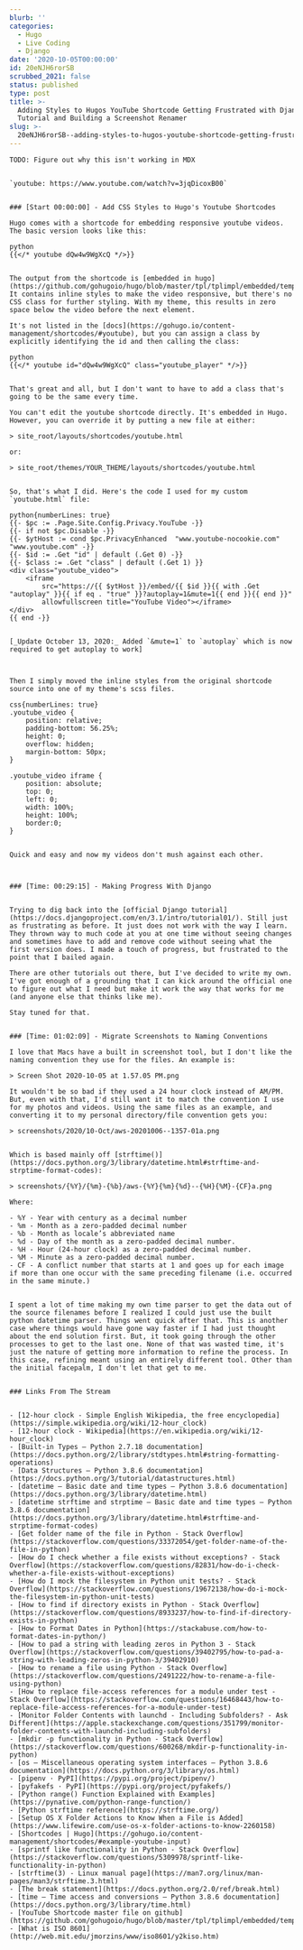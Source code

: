 ```yaml
---
blurb: ''
categories:
  - Hugo
  - Live Coding
  - Django
date: '2020-10-05T00:00:00'
id: 20eNJH6rorSB
scrubbed_2021: false
status: published
type: post
title: >-
  Adding Styles to Hugos YouTube Shortcode Getting Frustrated with Djangos
  Tutorial and Building a Screenshot Renamer
slug: >-
  20eNJH6rorSB--adding-styles-to-hugos-youtube-shortcode-getting-frustrated-with-djangos-tutorial-and-building-a-screenshot-renamer
---
```


```
TODO: Figure out why this isn't working in MDX


`youtube: https://www.youtube.com/watch?v=3jqDicoxB00`


### [Start 00:00:00] - Add CSS Styles to Hugo's Youtube Shortcodes

Hugo comes with a shortcode for embedding responsive youtube videos. The basic version looks like this:

python
{{</* youtube dQw4w9WgXcQ */>}}
 

The output from the shortcode is [embedded in hugo](https://github.com/gohugoio/hugo/blob/master/tpl/tplimpl/embedded/templates/shortcodes/youtube.html). It contains inline styles to make the video responsive, but there's no CSS class for further styling. With my theme, this results in zero space below the video before the next element. 

It's not listed in the [docs](https://gohugo.io/content-management/shortcodes/#youtube), but you can assign a class by explicitly identifying the id and then calling the class:

python
{{</* youtube id="dQw4w9WgXcQ" class="youtube_player" */>}}
 

That's great and all, but I don't want to have to add a class that's going to be the same every time.

You can't edit the youtube shortcode directly. It's embedded in Hugo. However, you can override it by putting a new file at either:

> site_root/layouts/shortcodes/youtube.html

or:

> site_root/themes/YOUR_THEME/layouts/shortcodes/youtube.html


So, that's what I did. Here's the code I used for my custom `youtube.html` file:

python{numberLines: true}
{{- $pc := .Page.Site.Config.Privacy.YouTube -}}
{{- if not $pc.Disable -}}
{{- $ytHost := cond $pc.PrivacyEnhanced  "www.youtube-nocookie.com" "www.youtube.com" -}}
{{- $id := .Get "id" | default (.Get 0) -}}
{{- $class := .Get "class" | default (.Get 1) }}
<div class="youtube_video">
  	<iframe 
  		src="https://{{ $ytHost }}/embed/{{ $id }}{{ with .Get "autoplay" }}{{ if eq . "true" }}?autoplay=1&mute=1{{ end }}{{ end }}" 
  		allowfullscreen title="YouTube Video"></iframe>
</div>
{{ end -}}


[_Update October 13, 2020:_ Added `&mute=1` to `autoplay` which is now required to get autoplay to work]



Then I simply moved the inline styles from the original shortcode source into one of my theme's scss files. 

css{numberLines: true}
.youtube_video {
	position: relative; 
	padding-bottom: 56.25%; 
	height: 0; 
	overflow: hidden;
	margin-bottom: 50px;
}

.youtube_video iframe {
	position: absolute; 
	top: 0; 
	left: 0; 
	width: 100%; 
	height: 100%; 
	border:0;
}


Quick and easy and now my videos don't mush against each other.



### [Time: 00:29:15] - Making Progress With Django


Trying to dig back into the [official Django tutorial](https://docs.djangoproject.com/en/3.1/intro/tutorial01/). Still just as frustrating as before. It just does not work with the way I learn. They thrown way to much code at you at one time without seeing changes and sometimes have to add and remove code without seeing what the first version does. I made a touch of progress, but frustrated to the point that I bailed again. 

There are other tutorials out there, but I've decided to write my own. I've got enough of a grounding that I can kick around the official one to figure out what I need but make it work the way that works for me (and anyone else that thinks like me).

Stay tuned for that. 


### [Time: 01:02:09] - Migrate Screenshots to Naming Conventions

I love that Macs have a built in screenshot tool, but I don't like the naming convention they use for the files. An example is:

> Screen Shot 2020-10-05 at 1.57.05 PM.png

It wouldn't be so bad if they used a 24 hour clock instead of AM/PM. But, even with that, I'd still want it to match the convention I use for my photos and videos. Using the same files as an example, and converting it to my personal directory/file convention gets you:

> screenshots/2020/10-Oct/aws-20201006--1357-01a.png


Which is based mainly off [strftime()](https://docs.python.org/3/library/datetime.html#strftime-and-strptime-format-codes):

> screenshots/{%Y}/{%m}-{%b}/aws-{%Y}{%m}{%d}--{%H}{%M}-{CF}a.png

Where:

- %Y - Year with century as a decimal number
- %m - Month as a zero-padded decimal number
- %b - Month as locale’s abbreviated name
- %d - Day of the month as a zero-padded decimal number.
- %H - Hour (24-hour clock) as a zero-padded decimal number.
- %M - Minute as a zero-padded decimal number.
- CF - A conflict number that starts at 1 and goes up for each image if more than one occur with the same preceding filename (i.e. occurred in the same minute.)


I spent a lot of time making my own time parser to get the data out of the source filenames before I realized I could just use the built python datetime parser. Things went quick after that. This is another case where things would have gone way faster if I had just thought about the end solution first. But, it took going through the other processes to get to the last one. None of that was wasted time, it's just the nature of getting more information to refine the process. In this case, refining meant using an entirely different tool. Other than the initial facepalm, I don't let that get to me. 


### Links From The Stream


- [12-hour clock - Simple English Wikipedia, the free encyclopedia](https://simple.wikipedia.org/wiki/12-hour_clock)
- [12-hour clock - Wikipedia](https://en.wikipedia.org/wiki/12-hour_clock)
- [Built-in Types — Python 2.7.18 documentation](https://docs.python.org/2/library/stdtypes.html#string-formatting-operations)
- [Data Structures — Python 3.8.6 documentation](https://docs.python.org/3/tutorial/datastructures.html)
- [datetime — Basic date and time types — Python 3.8.6 documentation](https://docs.python.org/3/library/datetime.html)
- [datetime strftime and strptime — Basic date and time types — Python 3.8.6 documentation](https://docs.python.org/3/library/datetime.html#strftime-and-strptime-format-codes)
- [Get folder name of the file in Python - Stack Overflow](https://stackoverflow.com/questions/33372054/get-folder-name-of-the-file-in-python)
- [How do I check whether a file exists without exceptions? - Stack Overflow](https://stackoverflow.com/questions/82831/how-do-i-check-whether-a-file-exists-without-exceptions)
- [How do I mock the filesystem in Python unit tests? - Stack Overflow](https://stackoverflow.com/questions/19672138/how-do-i-mock-the-filesystem-in-python-unit-tests)
- [How to find if directory exists in Python - Stack Overflow](https://stackoverflow.com/questions/8933237/how-to-find-if-directory-exists-in-python)
- [How to Format Dates in Python](https://stackabuse.com/how-to-format-dates-in-python/)
- [How to pad a string with leading zeros in Python 3 - Stack Overflow](https://stackoverflow.com/questions/39402795/how-to-pad-a-string-with-leading-zeros-in-python-3/39402910)
- [How to rename a file using Python - Stack Overflow](https://stackoverflow.com/questions/2491222/how-to-rename-a-file-using-python)
- [How to replace file-access references for a module under test - Stack Overflow](https://stackoverflow.com/questions/16468443/how-to-replace-file-access-references-for-a-module-under-test)
- [Monitor Folder Contents with launchd - Including Subfolders? - Ask Different](https://apple.stackexchange.com/questions/351799/monitor-folder-contents-with-launchd-including-subfolders)
- [mkdir -p functionality in Python - Stack Overflow](https://stackoverflow.com/questions/600268/mkdir-p-functionality-in-python)
- [os — Miscellaneous operating system interfaces — Python 3.8.6 documentation](https://docs.python.org/3/library/os.html)
- [pipenv · PyPI](https://pypi.org/project/pipenv/)
- [pyfakefs · PyPI](https://pypi.org/project/pyfakefs/)
- [Python range() Function Explained with Examples](https://pynative.com/python-range-function/)
- [Python strftime reference](https://strftime.org/)
- [Setup OS X Folder Actions to Know When a File is Added](https://www.lifewire.com/use-os-x-folder-actions-to-know-2260158)
- [Shortcodes | Hugo](https://gohugo.io/content-management/shortcodes/#example-youtube-input)
- [sprintf like functionality in Python - Stack Overflow](https://stackoverflow.com/questions/5309978/sprintf-like-functionality-in-python)
- [strftime(3) - Linux manual page](https://man7.org/linux/man-pages/man3/strftime.3.html)
- [The break statement](https://docs.python.org/2.0/ref/break.html)
- [time — Time access and conversions — Python 3.8.6 documentation](https://docs.python.org/3/library/time.html)
- [YouTube Shortcode master file on github](https://github.com/gohugoio/hugo/blob/master/tpl/tplimpl/embedded/templates/shortcodes/youtube.html)
- [What is ISO 8601](http://web.mit.edu/jmorzins/www/iso8601/y2kiso.htm)
```
